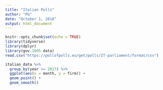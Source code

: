 ```yaml
---
title: "Italian Polls"
author: "PG"
date: "October 1, 2018"
output: html_document
---
```


```r
knitr::opts_chunk$set(echo = TRUE)
library(tidyverse)
library(dplyr)
library(gov.1005.data)
read.csv("https://pollofpolls.eu/get/polls/IT-parliament/format/csv")
```

```r
italian_data %>%
  group_by(year >= 2017) %>%
  ggplot(aes(x = month, y = firm)) +
  geom_point() +
  geom_smooth()
```